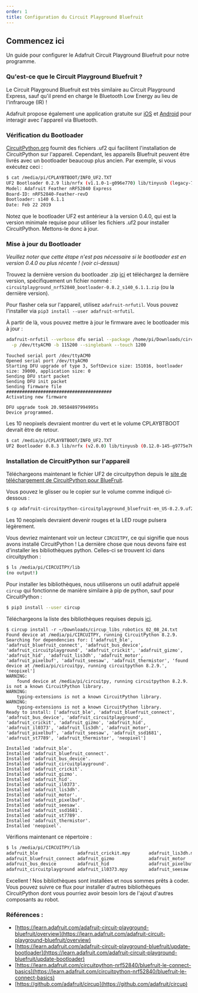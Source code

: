```yaml
---
order: 1
title: Configuration du Circuit Playground Bluefruit
---
```


## Commencez ici

Un guide pour configurer le Adafruit Circuit Playground Bluefruit pour notre programme.

### Qu'est-ce que le Circuit Playground Bluefruit ?

Le Circuit Playground Bluefruit est très similaire au Circuit Playground Express, sauf qu'il prend en charge le Bluetooth Low Energy au lieu de l'infrarouge (IR) !

Adafruit propose également une application gratuite sur [iOS](https://apps.apple.com/us/app/bluefruit-connect/id830125974) et [Android](https://play.google.com/store/apps/details?id=com.adafruit.bluefruit.le.connect) pour interagir avec l'appareil via Bluetooth.

### Vérification du Bootloader

[CircuitPython.org](https://circuitpython.org/) fournit des fichiers .uf2 qui facilitent l'installation de CircuitPython sur l'appareil. Cependant, les appareils Bluefruit peuvent être livrés avec un bootloader beaucoup plus ancien. Par exemple, si vous exécutez ceci :

```bash
$ cat /media/pi/CPLAYBTBOOT/INFO_UF2.TXT
UF2 Bootloader 0.2.9 lib/nrfx (v1.1.0-1-g096e770) lib/tinyusb (legacy-755-g55874813) s140 6.1.1
Model: Adafruit Feather nRF52840 Express
Board-ID: nRF52840-Feather-revD
Bootloader: s140 6.1.1
Date: Feb 22 2019
```

Notez que le bootloader UF2 est antérieur à la version 0.4.0, qui est la version minimale requise pour utiliser les fichiers .uf2 pour installer CircuitPython. Mettons-le donc à jour.

### Mise à jour du Bootloader

_Veuillez noter que cette étape n'est pas nécessaire si le bootloader est en version 0.4.0 ou plus récente ! (voir ci-dessus)_

Trouvez la dernière version du bootloader .zip [ici](https://github.com/adafruit/Adafruit_nRF52_Bootloader/releases) et téléchargez la dernière version, spécifiquement un fichier nommé :
`circuitplayground_nrf52840_bootloader-0.8.2_s140_6.1.1.zip` (ou la dernière version).

Pour flasher cela sur l'appareil, utilisez `adafruit-nrfutil`. Vous pouvez l'installer via `pip3 install --user adafruit-nrfutil`.

À partir de là, vous pouvez mettre à jour le firmware avec le bootloader mis à jour :

```bash
adafruit-nrfutil --verbose dfu serial --package /home/pi/Downloads/circuitplayground_nrf52840_bootloader-0.8.3_s140_6.1.1.zip \
  -p /dev/ttyACM0 -b 115200 --singlebank --touch 1200
```

```
Touched serial port /dev/ttyACM0
Opened serial port /dev/ttyACM0
Starting DFU upgrade of type 3, SoftDevice size: 151016, bootloader size: 39000, application size: 0
Sending DFU start packet
Sending DFU init packet
Sending firmware file
########################################
Activating new firmware

DFU upgrade took 20.90584897994995s
Device programmed.
```

Les 10 neopixels devraient montrer du vert et le volume CPLAYBTBOOT devrait être de retour.

```bash
$ cat /media/pi/CPLAYBTBOOT/INFO_UF2.TXT
UF2 Bootloader 0.8.3 lib/nrfx (v2.0.0) lib/tinyusb (0.12.0-145-g9775e7691) lib/uf2 (remotes/origin/configupdate-9-gadbb8c7)
```

### Installation de CircuitPython sur l'appareil

Téléchargeons maintenant le fichier UF2 de circuitpython depuis le [site de téléchargement de CircuitPython pour BlueFruit](https://circuitpython.org/board/circuitplayground_bluefruit/).

Vous pouvez le glisser ou le copier sur le volume comme indiqué ci-dessous :

```bash
$ cp adafruit-circuitpython-circuitplayground_bluefruit-en_US-8.2.9.uf2 /media/pi/CPLAYBTBOOT/
```

Les 10 neopixels devraient devenir rouges et la LED rouge pulsera légèrement.

Vous devriez maintenant voir un lecteur `CIRCUITPY`, ce qui signifie que nous avons installé CircuitPython ! La dernière chose que nous devons faire est d'installer les bibliothèques python.
Celles-ci se trouvent ici dans circuitpython :

```bash
$ ls /media/pi/CIRCUITPY/lib
(no output!)
```

Pour installer les bibliothèques, nous utiliserons un outil adafruit appelé `circup` qui fonctionne de manière similaire à pip de python, sauf pour CircuitPython :

```bash
$ pip3 install --user circup
```

Téléchargeons la liste des bibliothèques requises depuis [ici](https://github.com/morganstanley/makerspace/blob/main/code/Level%202%20-%20Intro%20to%20Programming/circup_libs_robotics.txt).

```
$ circup install -r ~/Downloads/circup_libs_robotics_02_08_24.txt
Found device at /media/pi/CIRCUITPY, running CircuitPython 8.2.9.
Searching for dependencies for: ['adafruit_ble', 'adafruit_bluefruit_connect', 'adafruit_bus_device', 'adafruit_circuitplayground', 'adafruit_crickit', 'adafruit_gizmo', 'adafruit_hid', 'adafruit_lis3dh', 'adafruit_motor', 'adafruit_pixelbuf', 'adafruit_seesaw', 'adafruit_thermistor', 'found device at /media/pi/circuitpy, running circuitpython 8.2.9.', 'neopixel']
WARNING:
    found device at /media/pi/circuitpy, running circuitpython 8.2.9. is not a known CircuitPython library.
WARNING:
    typing-extensions is not a known CircuitPython library.
WARNING:
    typing-extensions is not a known CircuitPython library.
Ready to install: ['adafruit_ble', 'adafruit_bluefruit_connect', 'adafruit_bus_device', 'adafruit_circuitplayground', 'adafruit_crickit', 'adafruit_gizmo', 'adafruit_hid', 'adafruit_il0373', 'adafruit_lis3dh', 'adafruit_motor', 'adafruit_pixelbuf', 'adafruit_seesaw', 'adafruit_ssd1681', 'adafruit_st7789', 'adafruit_thermistor', 'neopixel']

Installed 'adafruit_ble'.
Installed 'adafruit_bluefruit_connect'.
Installed 'adafruit_bus_device'.
Installed 'adafruit_circuitplayground'.
Installed 'adafruit_crickit'.
Installed 'adafruit_gizmo'.
Installed 'adafruit_hid'.
Installed 'adafruit_il0373'.
Installed 'adafruit_lis3dh'.
Installed 'adafruit_motor'.
Installed 'adafruit_pixelbuf'.
Installed 'adafruit_seesaw'.
Installed 'adafruit_ssd1681'.
Installed 'adafruit_st7789'.
Installed 'adafruit_thermistor'.
Installed 'neopixel'.
```

Vérifions maintenant ce répertoire :

```bash
$ ls /media/pi/CIRCUITPY/lib
adafruit_ble               adafruit_crickit.mpy       adafruit_lis3dh.mpy        adafruit_ssd1681.mpy
adafruit_bluefruit_connect adafruit_gizmo             adafruit_motor             adafruit_st7789.mpy
adafruit_bus_device        adafruit_hid               adafruit_pixelbuf.mpy      adafruit_thermistor.mpy
adafruit_circuitplayground adafruit_il0373.mpy        adafruit_seesaw            neopixel.mpy
```

Excellent ! Nos bibliothèques sont installées et nous sommes prêts à coder. Vous pouvez suivre ce flux pour installer d'autres
bibliothèques CircuitPython dont vous pourriez avoir besoin lors de l'ajout d'autres composants au robot.

### Références :

- [https://learn.adafruit.com/adafruit-circuit-playground-bluefruit/overview](https://learn.adafruit.com/adafruit-circuit-playground-bluefruit/overview)
- [https://learn.adafruit.com/adafruit-circuit-playground-bluefruit/update-bootloader](https://learn.adafruit.com/adafruit-circuit-playground-bluefruit/update-bootloader)
- [https://learn.adafruit.com/circuitpython-nrf52840/bluefruit-le-connect-basics](https://learn.adafruit.com/circuitpython-nrf52840/bluefruit-le-connect-basics)
- [https://github.com/adafruit/circup](https://github.com/adafruit/circup)
